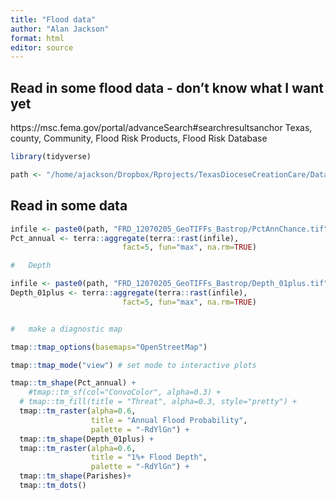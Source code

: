 ```yaml
---
title: "Flood data"
author: "Alan Jackson"
format: html
editor: source
---
```


## Read in some flood data - don't know what I want yet

https://msc.fema.gov/portal/advanceSearch#searchresultsanchor
  Texas, county, Community, Flood Risk Products, Flood Risk Database

```r

library(tidyverse)

path <- "/home/ajackson/Dropbox/Rprojects/TexasDioceseCreationCare/Data/Flood/"


```

##        Read in some data

```r

infile <- paste0(path, "FRD_12070205_GeoTIFFs_Bastrop/PctAnnChance.tif")
Pct_annual <- terra::aggregate(terra::rast(infile), 
                         fact=5, fun="max", na.rm=TRUE)

#   Depth

infile <- paste0(path, "FRD_12070205_GeoTIFFs_Bastrop/Depth_01plus.tif")
Depth_01plus <- terra::aggregate(terra::rast(infile), 
                         fact=5, fun="max", na.rm=TRUE)


#   make a diagnostic map

tmap::tmap_options(basemaps="OpenStreetMap")

tmap::tmap_mode("view") # set mode to interactive plots

tmap::tm_shape(Pct_annual) + 
    #tmap::tm_sf(col="ConvoColor", alpha=0.3) +
  # tmap::tm_fill(title = "Threat", alpha=0.3, style="pretty") +
  tmap::tm_raster(alpha=0.6,
                  title = "Annual Flood Probability",
                  palette = "-RdYlGn") +
  tmap::tm_shape(Depth_01plus) + 
  tmap::tm_raster(alpha=0.6,
                  title = "1%+ Flood Depth",
                  palette = "-RdYlGn") +
  tmap::tm_shape(Parishes)+
  tmap::tm_dots()
```









